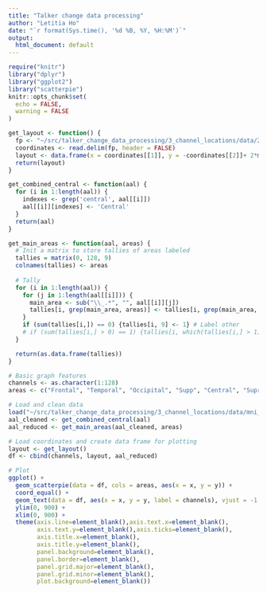 ```yaml
---
title: "Talker change data processing"
author: "Letitia Ho"
date: "`r format(Sys.time(), '%d %B, %Y, %H:%M')`"
output:
  html_document: default
---
```


```r
require("knitr")
library("dplyr")
library("ggplot2")
library("scatterpie")
knitr::opts_chunk$set(
  echo = FALSE,
  warning = FALSE
) 
```

```r
get_layout <- function() { 
  fp <- "~/src/talker_change_data_processing/3_channel_locations/data/2d_coordinates"
  coordinates <- read.delim(fp, header = FALSE)
  layout <- data.frame(x = coordinates[[1]], y = -coordinates[[2]]+ 2*mean(coordinates[[2]])) # flip y coords
  return(layout)
}

get_combined_central <- function(aal) {
  for (i in 1:length(aal)) {
    indexes <- grep('central', aal[[i]])
    aal[[i]][indexes] <- 'Central'
  }
  return(aal)
}

get_main_areas <- function(aal, areas) {
  # Init a matrix to store tallies of areas labeled
  tallies = matrix(0, 128, 9) 
  colnames(tallies) <- areas
  
  # Tally
  for (i in 1:length(aal)) {
    for (j in 1:length(aal[[i]])) {
      main_area <- sub("\\_.*", "", aal[[i]][j])
      tallies[i, grep(main_area, areas)] <- tallies[i, grep(main_area, areas)] + 1
    }
    if (sum(tallies[i,]) == 0) {tallies[i, 9] <- 1} # Label other
    # if (sum(tallies[i,] > 0) == 1) {tallies[i, which(tallies[i,] > 1)] <- 1} # Remove midnight
  }

  return(as.data.frame(tallies))
}
```

```r
# Basic graph features
channels <- as.character(1:128)
areas <- c("Frontal", "Temporal", "Occipital", "Supp", "Central", "SupraMarginal", "Angular", "Parietal", "Other")

# Load and clean data
load("~/src/talker_change_data_processing/3_channel_locations/data/mni_coordinates_areas_aal.Rdata")
aal_cleaned <- get_combined_central(aal)
aal_reduced <- get_main_areas(aal_cleaned, areas)

# Load coordinates and create data frame for plotting
layout <- get_layout()
df <- cbind(channels, layout, aal_reduced)

# Plot
ggplot() +
  geom_scatterpie(data = df, cols = areas, aes(x = x, y = y)) +
  coord_equal() +
  geom_text(data = df, aes(x = x, y = y, label = channels), vjust = -1.3, size = 2.5) +
  ylim(0, 900) +
  xlim(0, 900) +
  theme(axis.line=element_blank(),axis.text.x=element_blank(),
        axis.text.y=element_blank(),axis.ticks=element_blank(),
        axis.title.x=element_blank(),
        axis.title.y=element_blank(),
        panel.background=element_blank(),
        panel.border=element_blank(),
        panel.grid.major=element_blank(),
        panel.grid.minor=element_blank(),
        plot.background=element_blank())
```


